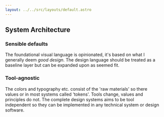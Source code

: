 ```yaml
---
layout: ../../src/layouts/default.astro
---
```


## System Architecture

### Sensible defaults

The foundational visual language is opinionated, it's based on what I generally deem _good design_. The design language should be treated as a baseline layer but can be expanded upon as seemed fit.

### Tool-agnostic

The colors and typography etc. consist of the 'raw materials' so there values or in most systems called 'tokens'. Tools change, values and principles do not. The complete design systems aims to be tool independent so they can be implemented in any technical system or design software.
